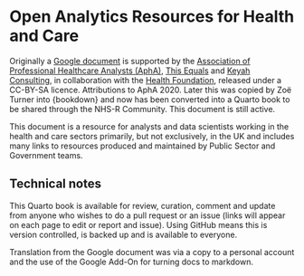# Open Analytics Resources for Health and Care {#intro}

Originally a [Google document](https://docs.google.com/document/d/15unzokDyUQR_YLWFqBwVvds3C6B69sZn_3OQro9gB3E/edit#) is supported by the [Association of Professional Healthcare Analysts (AphA)](https://www.aphanalysts.org/), [This Equals](http://thisequals.co.uk/) and [Keyah Consulting](https://keyahconsulting.com/), in collaboration with the [Health Foundation](https://health.org.uk/), released under a CC-BY-SA licence. 
Attributions to AphA 2020. 
Later this was copied by Zoë Turner into {bookdown} and now has been converted into a Quarto book to be shared through the NHS-R Community.
This document is still active.

This document is a resource for analysts and data scientists working in the health and care sectors primarily, but not exclusively, in the UK and includes many links to resources produced and maintained by Public Sector and Government teams.

## Technical notes 

This Quarto book is available for review, curation, comment and update from anyone who wishes to do a pull request or an issue (links will appear on each page to edit or report and issue). 
Using GitHub means this is version controlled, is backed up and is available to everyone.

Translation from the Google document was via a copy to a personal account and the use of the Google Add-On for turning docs to markdown. 
